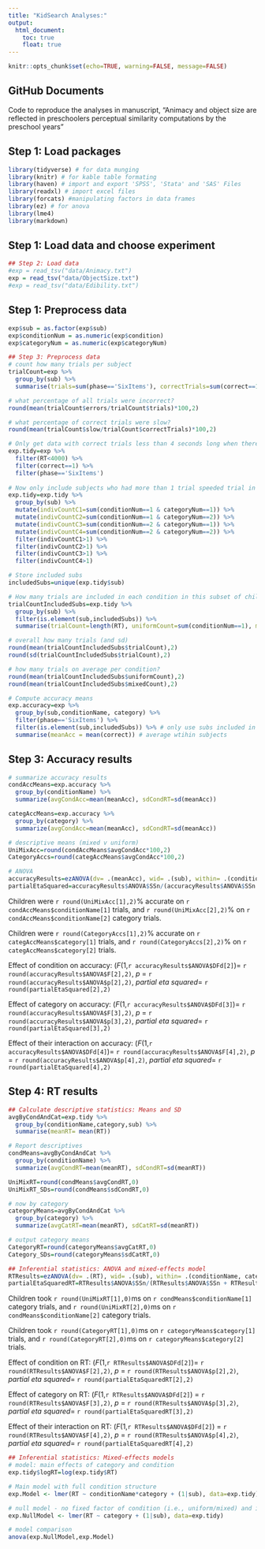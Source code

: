 ```yaml
---
title: "KidSearch Analyses:"
output:
  html_document:
    toc: true
    float: true
---
```


```r
knitr::opts_chunk$set(echo=TRUE, warning=FALSE, message=FALSE)
```

## GitHub Documents

Code to reproduce the analyses in manuscript, "Animacy and object size are reflected in preschoolers perceptual similarity computations by the preschool years"

## Step 1: Load packages

```r
library(tidyverse) # for data munging
library(knitr) # for kable table formating
library(haven) # import and export 'SPSS', 'Stata' and 'SAS' Files
library(readxl) # import excel files
library(forcats) #manipulating factors in data frames
library(ez) # for anova
library(lme4)
library(markdown)


```

## Step 1: Load data and choose experiment
```r
## Step 2: Load data
#exp = read_tsv("data/Animacy.txt")
exp = read_tsv("data/ObjectSize.txt")
#exp = read_tsv("data/Edibility.txt")
```

## Step 1: Preprocess data
```r
exp$sub = as.factor(exp$sub)
exp$conditionNum = as.numeric(exp$condition)
exp$categoryNum = as.numeric(exp$categoryNum)

## Step 3: Preprocess data
# count how many trials per subject
trialCount=exp %>%
  group_by(sub) %>%
  summarise(trials=sum(phase=='SixItems'), correctTrials=sum(correct==1 & phase=='SixItems'), errors=sum(correct==0 & phase=='SixItems'), slow=sum(RT>4000 & phase=='SixItems' & correct==1))

# what percentage of all trials were incorrect?
round(mean(trialCount$errors/trialCount$trials)*100,2)

# what percentage of correct trials were slow?
round(mean(trialCount$slow/trialCount$correctTrials)*100,2)

# Only get data with correct trials less than 4 seconds long when there were six items on the screen.
exp.tidy=exp %>%
  filter(RT<4000) %>%
  filter(correct==1) %>%
  filter(phase=='SixItems')
  
# Now only include subjects who had more than 1 trial speeded trial in each of 4 conditions
exp.tidy=exp.tidy %>%
  group_by(sub) %>%
  mutate(indivCountC1=sum(conditionNum==1 & categoryNum==1)) %>%
  mutate(indivCountC2=sum(conditionNum==1 & categoryNum==2)) %>%
  mutate(indivCountC3=sum(conditionNum==2 & categoryNum==1)) %>%
  mutate(indivCountC4=sum(conditionNum==2 & categoryNum==2)) %>%
  filter(indivCountC1>1) %>%
  filter(indivCountC2>1) %>%
  filter(indivCountC3>1) %>%
  filter(indivCountC4>1) 

# Store included subs
includedSubs=unique(exp.tidy$sub)

# How many trials are included in each condition in this subset of children?
trialCountIncludedSubs=exp.tidy %>%
  group_by(sub) %>% 
  filter(is.element(sub,includedSubs)) %>% 
  summarise(trialCount=length(RT), uniformCount=sum(conditionNum==1), mixedCount=sum(conditionNum==2)) 

# overall how many trials (and sd)
round(mean(trialCountIncludedSubs$trialCount),2)
round(sd(trialCountIncludedSubs$trialCount),2)

# how many trials on average per condition?
round(mean(trialCountIncludedSubs$uniformCount),2)
round(mean(trialCountIncludedSubs$mixedCount),2)

# Compute accuracy means
exp.accuracy=exp %>%
  group_by(sub,conditionName, category) %>%
  filter(phase=='SixItems') %>%
  filter(is.element(sub,includedSubs)) %>% # only use subs included in RT anlayses for consistency
  summarise(meanAcc = mean(correct)) # average wtihin subjects


```

## Step 3: Accuracy results
```r

# summarize accuracy results
condAccMeans=exp.accuracy %>%
  group_by(conditionName) %>%
  summarize(avgCondAcc=mean(meanAcc), sdCondRT=sd(meanAcc))

categAccMeans=exp.accuracy %>%
  group_by(category) %>%
  summarize(avgCondAcc=mean(meanAcc), sdCondRT=sd(meanAcc))

# descriptive means (mixed v uniform)
UniMixAcc=round(condAccMeans$avgCondAcc*100,2) 
CategoryAccs=round(categAccMeans$avgCondAcc*100,2) 

# ANOVA
accuracyResults=ezANOVA(dv= .(meanAcc), wid= .(sub), within= .(conditionName, category), detailed=TRUE, data=data.frame(exp.accuracy), type=3)
partialEtaSquared=accuracyResults$ANOVA$SSn/(accuracyResults$ANOVA$SSn + accuracyResults$ANOVA$SSd)
```

Children were `r round(UniMixAcc[1],2)`% accurate on `r condAccMeans$conditionName[1]` trials, and  `r round(UniMixAcc[2],2)`% on `r condAccMeans$conditionName[2]` category trials.

Children were `r round(CategoryAccs[1],2)`% accurate on `r categAccMeans$category[1]` trials, and  `r round(CategoryAccs[2],2)`% on `r categAccMeans$category[2]`  trials.

Effect of condition on accuracy: (*F*(1,`r accuracyResults$ANOVA$DFd[2]`)= `r round(accuracyResults$ANOVA$F[2],2)`, *p* = `r round(accuracyResults$ANOVA$p[2],2)`, *partial eta squared*= `r round(partialEtaSquared[2],2)`

Effect of category on accuracy:  (*F*(1,`r accuracyResults$ANOVA$DFd[3]`)= `r round(accuracyResults$ANOVA$F[3],2)`, *p* = `r round(accuracyResults$ANOVA$p[3],2)`, *partial eta squared*= `r round(partialEtaSquared[3],2)`

Effect of their interaction on accuracy:  (*F*(1,`r accuracyResults$ANOVA$DFd[4]`)= `r round(accuracyResults$ANOVA$F[4],2)`, *p* = `r round(accuracyResults$ANOVA$p[4],2)`, *partial eta squared*= `r round(partialEtaSquared[4],2)`


## Step 4: RT results
```r

## Calculate descriptive statistics: Means and SD
avgByCondAndCat=exp.tidy %>%
  group_by(conditionName,category,sub) %>%
  summarise(meanRT= mean(RT))

# Report descriptives
condMeans=avgByCondAndCat %>%
  group_by(conditionName) %>%
  summarize(avgCondRT=mean(meanRT), sdCondRT=sd(meanRT))

UniMixRT=round(condMeans$avgCondRT,0) 
UniMixRT_SDs=round(condMeans$sdCondRT,0) 

# now by category
categoryMeans=avgByCondAndCat %>%
  group_by(category) %>%
  summarize(avgCatRT=mean(meanRT), sdCatRT=sd(meanRT))

# output category means
CategoryRT=round(categoryMeans$avgCatRT,0) 
Category_SDs=round(categoryMeans$sdCatRT,0) 

## Inferential statistics: ANOVA and mixed-effects model
RTResults=ezANOVA(dv= .(RT), wid= .(sub), within= .(conditionName, category), detailed=TRUE, data=data.frame(exp.tidy), type=3)
partialEtaSquaredRT=RTResults$ANOVA$SSn/(RTResults$ANOVA$SSn + RTResults$ANOVA$SSd)
```

Children took `r round(UniMixRT[1],0)`ms on `r condMeans$conditionName[1]` category trials, and  `r round(UniMixRT[2],0)`ms on `r condMeans$conditionName[2]` category trials.

Children took `r round(CategoryRT[1],0)`ms on `r categoryMeans$category[1]` trials, and  `r round(CategoryRT[2],0)`ms on `r categoryMeans$category[2]` trials.

Effect of condition on RT: (*F*(1,`r RTResults$ANOVA$DFd[2]`)= `r round(RTResults$ANOVA$F[2],2)`, *p* = `r round(RTResults$ANOVA$p[2],2)`, *partial eta squared*= `r round(partialEtaSquaredRT[2],2)`

Effect of category on RT:  (*F*(1,`r RTResults$ANOVA$DFd[2]`) = `r round(RTResults$ANOVA$F[3],2)`, *p* = `r round(RTResults$ANOVA$p[3],2)`, *partial eta squared*= `r round(partialEtaSquaredRT[3],2)`

Effect of their interaction on RT:  (*F*(1,`r RTResults$ANOVA$DFd[2]`) = `r round(RTResults$ANOVA$F[4],2)`, *p* = `r round(RTResults$ANOVA$p[4],2)`, *partial eta squared*= `r round(partialEtaSquaredRT[4],2)`


```r

## Inferential statistics: Mixed-effects models
# model: main effects of category and condition
exp.tidy$logRT=log(exp.tidy$RT)

# Main model with full condition structure
exp.Model <- lmer(RT ~ conditionName*category + (1|sub), data=exp.tidy)

# null model - no fixed factor of condition (i.e., uniform/mixed) and it's interaction
exp.NullModel <- lmer(RT ~ category + (1|sub), data=exp.tidy)

# model comparison
anova(exp.NullModel,exp.Model)


```

